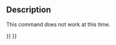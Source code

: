 <languages/>

{{Docnav
|[[Std_MacroStepOver|MacroStepOver]]
|[[Std_ToggleBreakpoint|ToggleBreakpoint]]
|[[Std_Macro_Menu|Std Macro Menu]]
|IconL=
|IconR=
|IconC=Freecad.svg
}}

{{GuiCommand
|Name=Std MacroStepInto
|MenuLocation=Macro → Step into
|Workbenches=All
|Shortcut={{KEY|F11}}
|SeeAlso=[[Std_MacroStepOver|Std MacroStepOver]], [[Std_ToggleBreakpoint|Std ToggleBreakpoint]]
}}

==Description==

This command does not work at this time.


{{Docnav
|[[Std_MacroStepOver|MacroStepOver]]
|[[Std_ToggleBreakpoint|ToggleBreakpoint]]
|[[Std_Macro_Menu|Std Macro Menu]]
|IconL=
|IconR=
|IconC=Freecad.svg
}}

{{Std_Base_navi{{#translation:}}}}
{{Userdocnavi{{#translation:}}}}